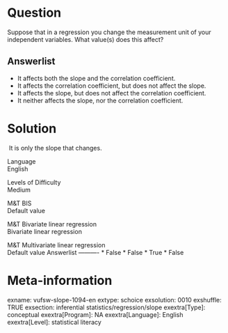 Question
========
Suppose that in a regression you change the measurement unit of your
independent variables. What value(s) does this affect?

Answerlist
----------
* It affects both the slope and the correlation coefficient.
* It affects the correlation coefficient, but does not affect the slope.
* It affects the slope, but does not affect the correlation coefficient.
* It neither affects the slope, nor the correlation coefficient.

Solution
========





 It is only the slope that changes.





Language  
English

Levels of Difficulty  
Medium

M&T BIS  
Default value

M&T Bivariate linear regression  
Bivariate linear regression

M&T Multivariate linear regression  
Default value
Answerlist
----------
* False
* False
* True
* False

Meta-information
================
exname: vufsw-slope-1094-en
extype: schoice
exsolution: 0010
exshuffle: TRUE
exsection: inferential statistics/regression/slope
exextra[Type]: conceptual
exextra[Program]: NA
exextra[Language]: English
exextra[Level]: statistical literacy

